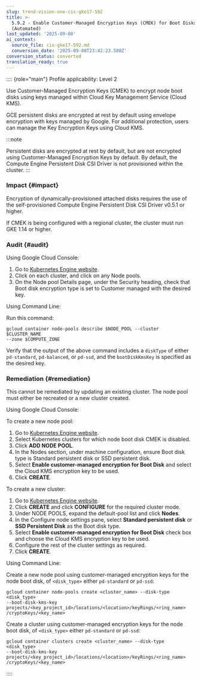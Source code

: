```yaml
---
slug: trend-vision-one-cis-gke17-592
title: >-
  5.9.2 - Enable Customer-Managed Encryption Keys (CMEK) for Boot Disks
  (Automated)
last_updated: '2025-09-08'
ai_context:
  source_file: cis-gke17-592.md
  conversion_date: '2025-09-08T23:42:23.580Z'
conversion_status: converted
translation_ready: true
---
```


:::: {role="main"}
Profile applicability: Level 2

Use Customer-Managed Encryption Keys (CMEK) to encrypt node boot disks using keys managed within Cloud Key Management Service (Cloud KMS).

GCE persistent disks are encrypted at rest by default using envelope encryption with keys managed by Google. For additional protection, users can manage the Key Encryption Keys using Cloud KMS.

:::note

Persistent disks are encrypted at rest by default, but are not encrypted using Customer-Managed Encryption Keys by default. By default, the Compute Engine Persistent Disk CSI Driver is not provisioned within the cluster.
:::

### Impact {#impact}

Encryption of dynamically-provisioned attached disks requires the use of the self-provisioned Compute Engine Persistent Disk CSI Driver v0.5.1 or higher.

If CMEK is being configured with a regional cluster, the cluster must run GKE 1.14 or higher.

### Audit {#audit}

Using Google Cloud Console:

1.  Go to [Kubernetes Engine website](https://console.cloud.google.com/kubernetes/list).
2.  Click on each cluster, and click on any Node pools.
3.  On the Node pool Details page, under the Security heading, check that Boot disk encryption type is set to Customer managed with the desired key.

Using Command Line:

Run this command:

``` codeblock
gcloud container node-pools describe $NODE_POOL --cluster $CLUSTER_NAME 
--zone $COMPUTE_ZONE
```

Verify that the output of the above command includes a `diskType` of either `pd-standard`, `pd-balanced`, or `pd-ssd`, and the `bootDiskKmsKey` is specified as the desired key.

### Remediation {#remediation}

This cannot be remediated by updating an existing cluster. The node pool must either be recreated or a new cluster created.

Using Google Cloud Console:

To create a new node pool:

1.  Go to [Kubernetes Engine website](https://console.cloud.google.com/kubernetes/list).
2.  Select Kubernetes clusters for which node boot disk CMEK is disabled.
3.  Click **ADD NODE POOL**.
4.  In the Nodes section, under machine configuration, ensure Boot disk type is Standard persistent disk or SSD persistent disk.
5.  Select **Enable customer-managed encryption for Boot Disk** and select the Cloud KMS encryption key to be used.
6.  Click **CREATE**.

To create a new cluster:

1.  Go to [Kubernetes Engine website](https://console.cloud.google.com/kubernetes/list).
2.  Click **CREATE** and click **CONFIGURE** for the required cluster mode.
3.  Under NODE POOLS, expand the default-pool list and click **Nodes**.
4.  In the Configure node settings pane, select **Standard persistent disk** or **SSD Persistent Disk** as the Boot disk type.
5.  Select **Enable customer-managed encryption for Boot Disk** check box and choose the Cloud KMS encryption key to be used.
6.  Configure the rest of the cluster settings as required.
7.  Click **CREATE**.

Using Command Line:

Create a new node pool using customer-managed encryption keys for the node boot disk, of `<disk_type>` either `pd-standard` or `pd-ssd`:

``` codeblock
gcloud container node-pools create <cluster_name> --disk-type <disk_type> 
--boot-disk-kms-key 
projects/<key_project_id>/locations/<location>/keyRings/<ring_name>
/cryptoKeys/<key_name>
```

Create a cluster using customer-managed encryption keys for the node boot disk, of `<disk_type>` either `pd-standard` or `pd-ssd`:

``` codeblock
gcloud container clusters create <cluster_name> --disk-type <disk_type> 
--boot-disk-kms-key 
projects/<key_project_id>/locations/<location>/keyRings/<ring_name>
/cryptoKeys/<key_name>
```
::::
